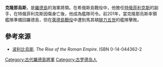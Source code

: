 
'''克隆那烏斯'''，是[[羅德島|羅德島]]的海軍將領。在希俄斯島戰役中，他擔任[[特俄菲利克斯|特俄菲利克斯]]的副手，在特俄菲利克斯因傷身亡後，他成為艦隊司令。前201年，當克隆那烏斯率領艦隊準備回羅德島，但在[[萊德島戰役_(前201年)|萊德島戰役]]中遭到馬其頓[[腓力五世_(馬其頓)|腓力五世]]的艦隊擊敗。

==參考來源==
*[[波利比烏斯|波利比烏斯]]. ''The Rise of the Roman Empire''. ISBN 0-14-044362-2

[[Category:古代羅德島將軍|Category:古代羅德島將軍]]
[[Category:古罗德岛人|Category:古罗德岛人]]